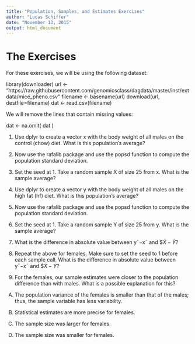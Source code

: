 ```yaml
---
title: "Population, Samples, and Estimates Exercises"
author: "Lucas Schiffer"
date: "November 13, 2015"
output: html_document
---
```


# The Exercises

For these exercises, we will be using the following dataset:

library(downloader) 
url <- "https://raw.githubusercontent.com/genomicsclass/dagdata/master/inst/extdata/mice_pheno.csv"
filename <- basename(url)
download(url, destfile=filename)
dat <- read.csv(filename) 

We will remove the lines that contain missing values:

dat <- na.omit( dat )

1. Use dplyr to create a vector x with the body weight of all males on the control (chow) diet. What is this population’s average?

2. Now use the rafalib package and use the popsd function to compute the population standard deviation.

3. Set the seed at 1. Take a random sample X of size 25 from x. What is the sample average?

4. Use dplyr to create a vector y with the body weight of all males on the high fat (hf) diet. What is this population’s average?

5. Now use the rafalib package and use the popsd function to compute the population standard deviation.

6. Set the seed at 1. Take a random sample Y of size 25 from y. What is the sample average?

7. What is the difference in absolute value between y¯−x¯ and $$\bar{X}-\bar{Y}$?

8. Repeat the above for females. Make sure to set the seed to 1 before each sample call. What is the difference in absolute value between y¯−x¯ and $$\bar{X}-\bar{Y}$?

9. For the females, our sample estimates were closer to the population difference than with males. What is a possible explanation for this?

A) The population variance of the females is smaller than that of the males; thus, the sample variable has less variability.

B) Statistical estimates are more precise for females.

C) The sample size was larger for females.

D) The sample size was smaller for females.
